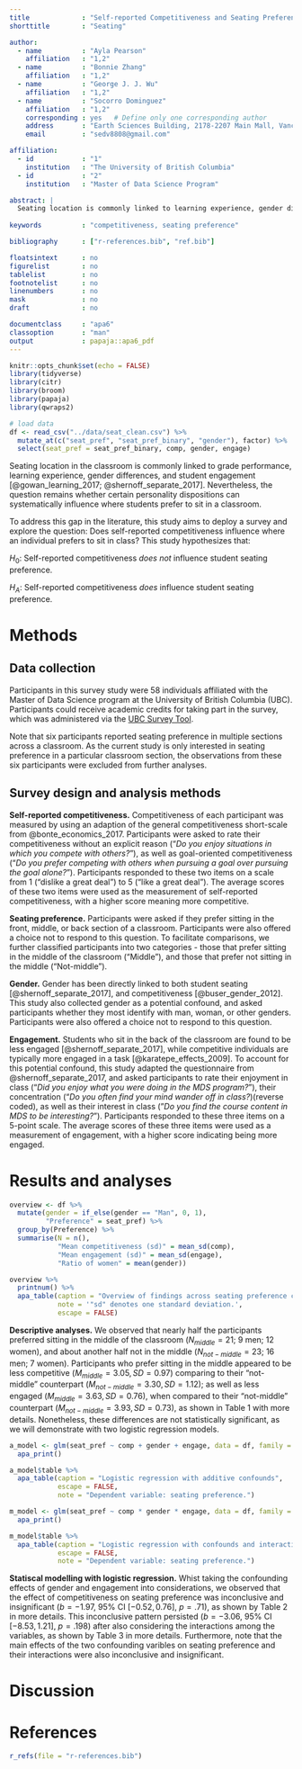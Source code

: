 ```yaml
---
title             : "Self-reported Competitiveness and Seating Preference: An Observational Study"
shorttitle        : "Seating"

author: 
  - name          : "Ayla Pearson"
    affiliation   : "1,2"
  - name          : "Bonnie Zhang"
    affiliation   : "1,2"
  - name          : "George J. J. Wu"
    affiliation   : "1,2"
  - name          : "Socorro Dominguez"
    affiliation   : "1,2"
    corresponding : yes   # Define only one corresponding author
    address       : "Earth Sciences Building, 2178-2207 Main Mall, Vancovuer, BC, Canada"
    email         : "sedv8808@gmail.com"

affiliation:
  - id            : "1"
    institution   : "The University of British Columbia"
  - id            : "2"
    institution   : "Master of Data Science Program"

abstract: |
  Seating location is commonly linked to learning experience, gender differences, and student engagement. The question remains, however, whether certain personality dispositions, such as competitiveness, can systemtically influence where students prefer to sit in a classroom. The current study surveyed 58 individuals affiliated with the University of British Columbia, and did not observe a conclusive relationship between self-reported competitiveness and seating preference. Limitations and future directions of this study were discussed. 
  
keywords          : "competitiveness, seating preference"

bibliography      : ["r-references.bib", "ref.bib"]

floatsintext      : no
figurelist        : no
tablelist         : no
footnotelist      : no
linenumbers       : no
mask              : no
draft             : no

documentclass     : "apa6"
classoption       : "man"
output            : papaja::apa6_pdf
---
```


```r
knitr::opts_chunk$set(echo = FALSE)
library(tidyverse)
library(citr)
library(broom)
library(papaja)
library(qwraps2)
```

```r
# load data
df <- read_csv("../data/seat_clean.csv") %>% 
  mutate_at(c("seat_pref", "seat_pref_binary", "gender"), factor) %>% 
  select(seat_pref = seat_pref_binary, comp, gender, engage)
```

Seating location in the classroom is commonly linked to grade performance, learning experience, gender differences, and student engagement [@gowan_learning_2017; @shernoff_separate_2017]. Nevertheless, the question remains whether certain personality dispositions can systematically influence where students prefer to sit in a classroom.

To address this gap in the literature, this study aims to deploy a survey and explore the question: Does self-reported competitiveness influence where an individual prefers to sit in class? This study hypothesizes that:

$H_{0}$: Self-reported competitiveness _does not_ influence student seating preference.

$H_{A}$: Self-reported competitiveness _does_ influence student seating preference.

# Methods

## Data collection

Participants in this survey study were 58 individuals affiliated with the Master of Data Science program at the University of British Columbia (UBC). Participants could receive academic credits for taking part in the survey, which was administered via the [UBC Survey Tool](https://it.ubc.ca/services/teaching-learning-tools/survey-tool). 

Note that six participants reported seating preference in multiple sections across a classroom. As the current study is only interested in seating preference in a particular classroom section, the observations from these six participants were excluded from further analyses.

## Survey design and analysis methods

**Self-reported competitiveness.** Competitiveness of each participant was measured by using an adaption of the general competitiveness short-scale from @bonte_economics_2017. Participants were asked to rate their competitiveness without an explicit reason ("_Do you enjoy situations in which you compete with others?_"), as well as goal-oriented competitiveness ("_Do you prefer competing with others when pursuing a goal over pursuing the goal alone?_"). Participants responded to these two items on a scale from 1 ("dislike a great deal") to 5 ("like a great deal"). The average scores of these two items were used as the measurement of self-reported competitiveness, with a higher score meaning more competitive. 

**Seating preference.** Participants were asked if they prefer sitting in the front, middle, or back section of a classroom. Participants were also offered a choice not to respond to this question. To facilitate comparisons, we further classified participants into two categories - those that prefer sitting in the middle of the classroom ("Middle"), and those that prefer not sitting in the middle ("Not-middle").

**Gender.** Gender has been directly linked to both student seating [@shernoff_separate_2017], and competitiveness [@buser_gender_2012]. This study also collected gender as a potential confound, and asked participants whether they most identify with man, woman, or other genders. Participants were also offered a choice not to respond to this question.  

**Engagement.** Students who sit in the back of the classroom are found to be less engaged [@shernoff_separate_2017], while competitive individuals are typically more engaged in a task [@karatepe_effects_2009]. To account for this potential confound, this study adapted the questionnaire from @shernoff_separate_2017, and asked participants to rate their enjoyment in class ("_Did you enjoy what you were doing in the MDS program?_"), their concentration ("_Do you often find your mind wander off in class?_)(reverse coded), as well as their interest in class ("_Do you find the course content in MDS to be interesting?_"). Participants responded to these three items on a 5-point scale. The average scores of these three items were used as a measurement of engagement, with a higher score indicating being more engaged.

# Results and analyses

```r
overview <- df %>%
  mutate(gender = if_else(gender == "Man", 0, 1),
         "Preference" = seat_pref) %>% 
  group_by(Preference) %>% 
  summarise(N = n(),
            "Mean competitiveness (sd)" = mean_sd(comp),
            "Mean engagement (sd)" = mean_sd(engage),
            "Ratio of women" = mean(gender))

overview %>% 
  printnum() %>% 
  apa_table(caption = "Overview of findings across seating preference categories",
            note = '"sd" denotes one standard deviation.',
            escape = FALSE)
```

**Descriptive analyses.** We observed that nearly half the participants preferred sitting in the middle of the classroom ($N_{middle} = 21$; 9 men; 12 women), and about another half not in the middle ($N_{not-middle} = 23$; 16 men; 7 women). Participants who prefer sitting in the middle appeared to be less competitive ($M_{middle} = 3.05, SD = 0.97$) comparing to their "not-middle" counterpart ($M_{not-middle} = 3.30, SD = 1.12$); as well as less engaged ($M_{middle} = 3.63, SD = 0.76$), when compared to their "not-middle" counterpart ($M_{not-middle} = 3.93, SD = 0.73$), as shown in Table 1 with more details. Nonetheless, these differences are not statistically significant, as we will demonstrate with two logistic regression models.

```r
a_model <- glm(seat_pref ~ comp + gender + engage, data = df, family = "binomial") %>% 
  apa_print()

a_model$table %>% 
  apa_table(caption = "Logistic regression with additive confounds",
            escape = FALSE,
            note = "Dependent variable: seating preference.")
```

```r
m_model <- glm(seat_pref ~ comp * gender * engage, data = df, family = "binomial") %>% 
  apa_print()

m_model$table %>% 
  apa_table(caption = "Logistic regression with confounds and interactions",
            escape = FALSE,
            note = "Dependent variable: seating preference.")
```

**Statiscal modelling with logistic regression.** Whist taking the confounding effects of gender and engagement into considerations, we observed that the effect of competitiveness on seating preference was inconclusive and insignificant ($b = -1.97$, 95\% CI $[-0.52, 0.76]$, $p = .71$), as shown by Table 2 in more details. This inconclusive pattern persisted ($b = -3.06$, 95\% CI $[-8.53, 1.21]$, $p = .198$) after also considering the interactions among the variables, as shown by Table 3 in more details. Furthermore, note that the main effects of the two confounding varibles on seating preference and their interactions were also inconclusive and insignificant.

# Discussion



\newpage

# References
```r
r_refs(file = "r-references.bib")
```

\begingroup
\setlength{\parindent}{-0.5in}
\setlength{\leftskip}{0.5in}

<div id = "refs"></div>
\endgroup
